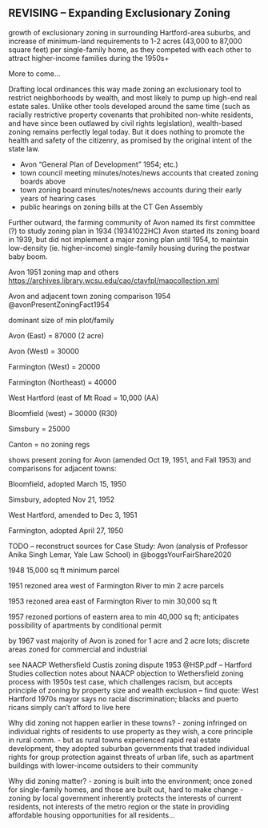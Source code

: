 ## REVISING -- Expanding Exclusionary Zoning {- #expanding-exclusionary-zoning}

growth of exclusionary zoning in surrounding Hartford-area suburbs, and increase of minimum-land requirements to 1-2 acres (43,000 to 87,000 square feet) per single-family home, as they competed with each other to attract higher-income families during the 1950s+

More to come...

Drafting local ordinances this way made zoning an exclusionary tool to restrict neighborhoods by wealth, and most likely to pump up high-end real estate sales. Unlike other tools developed around the same time (such as racially restrictive property covenants that prohibited non-white residents, and have since been outlawed by civil rights legislation), wealth-based zoning remains perfectly legal today. But it does nothing to promote the health and safety of the citizenry, as promised by the original intent of the state law.

- Avon “General Plan of Development” 1954; etc.)
- town council meeting minutes/notes/news accounts that created zoning boards above
- town zoning board minutes/notes/news accounts during their early years of hearing cases
- public hearings on zoning bills at the CT Gen Assembly

Further outward, the farming community of Avon named its first committee (?) to study zoning plan in 1934 (19341022HC)
Avon started its zoning board in 1939, but did not implement a major zoning plan until 1954, to maintain low-density (ie. higher-income) single-family housing during the postwar baby boom.

Avon 1951 zoning map and others  [https://archives.library.wcsu.edu/cao/ctavfpl/mapcollection.xml](https://archives.library.wcsu.edu/cao/ctavfpl/mapcollection.xml)


Avon and adjacent town zoning comparison 1954 @avonPresentZoningFact1954

dominant size of min plot/family

Avon (East) = 87000 (2 acre)

Avon (West) = 30000

Farmington (West) = 20000

Farmington (Northeast) = 40000

West Hartford (east of Mt Road = 10,000 (AA)

Bloomfield (west) = 30000 (R30)

Simsbury = 25000

Canton = no zoning regs

 shows present zoning for Avon (amended Oct 19, 1951, and Fall 1953) and comparisons for adjacent towns:

Bloomfield, adopted March 15, 1950

Simsbury, adopted Nov 21, 1952

West Hartford, amended to Dec 3, 1951

Farmington, adopted April 27, 1950


TODO -- reconstruct sources for Case Study: Avon (analysis of Professor Anika Singh Lemar, Yale Law School) in @boggsYourFairShare2020

1948  15,000 sq ft minimum parcel

1951 rezoned area west of Farmington River to min 2 acre parcels

1953 rezoned area east of Farmington River to min 30,000 sq ft

1957 rezoned portions of eastern area to min 40,000 sq ft; anticipates possibility of apartments by conditional permit

by 1967 vast majority of Avon is zoned for 1 acre and 2 acre lots; discrete areas zoned for commercial and industrial


see NAACP Wethersfield Custis zoning dispute 1953 @HSP.pdf -- Hartford Studies collection notes about NAACP objection to Wethersfield zoning process with 1950s test case, which challenges racism, but accepts principle of zoning by property size and wealth exclusion --
find quote: West Hartford 1970s mayor says no racial discrimination; blacks and puerto ricans simply can't afford to live here


Why did zoning not happen earlier in these towns?
- zoning infringed on individual rights of residents to use property as they wish, a core principle in rural comm.
- but as rural towns experienced rapid real estate development, they adopted suburban governments that traded individual rights for group protection against threats of urban life, such as apartment buildings with lower-income outsiders to their community

Why did zoning matter?
- zoning is built into the environment; once zoned for single-family homes, and those are built out, hard to make change
- zoning by local government inherently protects the interests of current residents, not interests of the metro region or the state in providing affordable housing opportunities for all residents...
